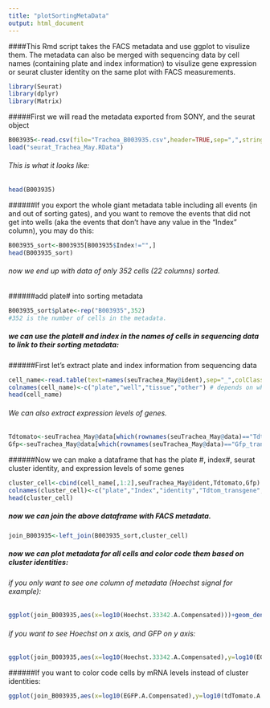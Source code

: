 ```yaml
---
title: "plotSortingMetaData"
output: html_document
---
```

####This Rmd script takes the FACS metadata and use ggplot to visulize them. The metadata can also be merged with sequencing data by cell names (containing plate and index information) to visulize gene expression or seurat cluster identity on the same plot with FACS measurements.

```r
library(Seurat)
library(dplyr)
library(Matrix)
```

#####First we will read the metadata exported from SONY, and the seurat object

```r
B003935<-read.csv(file="Trachea_B003935.csv",header=TRUE,sep=",",stringsAsFactors = F)
load("seurat_Trachea_May.RData")
```

###### This is what it looks like:
```r
head(B003935)
```

######If you export the whole giant metadata table including all events (in and out of sorting gates), and you want to remove the events that did not get into wells (aka the events that don't have any value in the "Index" column), you may do this:

```r
B003935_sort<-B003935[B003935$Index!="",]
head(B003935_sort)
```

###### now we end up with data of only 352 cells (22 columns) sorted.
######add plate# into sorting metadata 
```r
B003935_sort$plate<-rep("B003935",352)
#352 is the number of cells in the metadata.
```

##### we can use the plate# and index in the names of cells in sequencing data to link to their sorting metadata:
######First let's extract plate and index information from sequencing data
```r
cell_name<-read.table(text=names(seuTrachea_May@ident),sep="_",colClasses = "character")
colnames(cell_name)<-c("plate","well","tissue","other") # depends on what your cell names look like. My cell names are of this format.
head(cell_name)
```


###### We can also extract expression levels of genes. 
```r
Tdtomato<-seuTrachea_May@data[which(rownames(seuTrachea_May@data)=="Tdtom_transgene"),]
Gfp<-seuTrachea_May@data[which(rownames(seuTrachea_May@data)=="Gfp_transgene"),]
```

######Now we can make a dataframe that has the plate #, index#, seurat cluster identity, and expression levels of some genes
```r
cluster_cell<-cbind(cell_name[,1:2],seuTrachea_May@ident,Tdtomato,Gfp)
colnames(cluster_cell)<-c("plate","Index","identity","Tdtom_transgene","Gfp_transgene")
head(cluster_cell)
```

##### now we can join the above dataframe with FACS metadata.
```r
join_B003935<-left_join(B003935_sort,cluster_cell)
```

##### now we can plot metadata for all cells and color code them based on cluster identities:

###### if you only want to see one column of metadata (Hoechst signal for example):
```r
ggplot(join_B003935,aes(x=log10(Hoechst.33342.A.Compensated)))+geom_density(aes(color=identity))
```

###### if you want to see Hoechst on x axis, and GFP on y axis:
```r
ggplot(join_B003935,aes(x=log10(Hoechst.33342.A.Compensated),y=log10(EGFP.A.Compensated)))+geom_point(aes(color=identity))
```

######If you want to color code cells by mRNA levels instead of cluster identities:
```r
ggplot(join_B003935,aes(x=log10(EGFP.A.Compensated),y=log10(tdTomato.A.Compensated),color=Gfp_transgene))+geom_point(size=0.3)+scale_color_continuous(low="yellow",high="red")
```